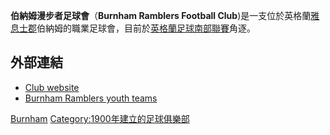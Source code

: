 {{Infobox football club
|clubname = 伯納姆漫步者
|image    = <!-- 檔案不存在 [[Image:Burnham_Ramblers_F.C._logo.png|200px]] ，可從英文維基百科取得 -->
|fullname = 伯納姆漫步者足球會
|nickname = The Ramblers
|founded  = {{start date and age|df=yes|1900}}
|ground   = [http://stable.toolserver.org/geohack/geohack.php?pagename=Leslie_Fields&params=51_38_07.76_N_0_48_10.48_E_region:GB_type:landmark Leslie Fields], <br/> [[Burnham-on-Crouch|Burnham-on-Crouch]]
|capacity = 2,000 (156 seated)<ref name=NLCD>Mike Williams & Tony Williams (2012) ''Non-League Club Directory 2013'', p657 ISBN 978-1-869833-77-0</ref>
|chairman = Martin Leno
|manager  = Keith Wilson
|treasurer  = Sarah Burch
|league   = [[英格蘭足球依斯米安聯賽|英格蘭足球依斯米安聯賽]]
|season   = 2014–15
|position =  [[英格蘭足球依斯米安聯賽|英格蘭足球依斯米安聯賽]], 24名（降級）
| pattern_la1=|pattern_b1=_bluestripes |pattern_ra1=
|leftarm1=000077|body1=00CCFF||rightarm1=000077|shorts1=000077|socks1=000077|
|pattern_la2=|pattern_b2=|pattern_ra2=
|leftarm2=ffffff|body2=ffffff|rightarm2=ffffff|shorts2=ffffff|socks2=ffffff
}}

'''伯納姆漫步者足球會'''（'''Burnham Ramblers Football Club''')是一支位於英格蘭[[雅息士郡|雅息士郡]]伯納姆的職業足球會，目前於[[英格蘭足球南部聯賽|英格蘭足球南部聯賽]]角逐。

==外部連結==
*[http://www.burnhamramblersfc.co.uk Club website]{{Wayback|url=http://www.burnhamramblersfc.co.uk/ |date=20140516204219 }}
*[https://web.archive.org/web/20170921075305/http://burnhamramblersjfc.co.uk/ Burnham Ramblers youth teams]

[[Category:艾塞克斯郡足球俱樂部|Burnham]]
[[Category:1900年建立的足球俱樂部|Category:1900年建立的足球俱樂部]]